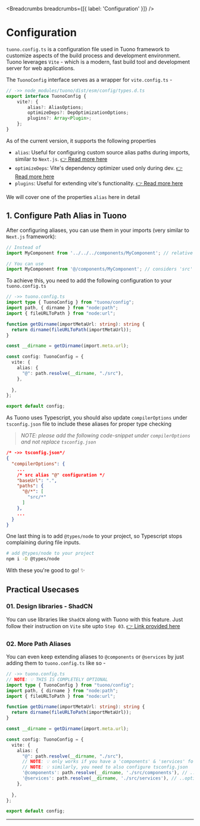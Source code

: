 
<MetaTags
  title="Tuono - tuono.config.ts"
  canonical="https://tuono.dev/documentation/configuration"
/>


<Breadcrumbs breadcrumbs={[{ label: 'Configuration' }]} />

# Configuration

`tuono.config.ts` is a configuration file used in Tuono framework to customize aspects of the 
build process and development environment. Tuono leverages `Vite` - which is a modern, 
fast build tool and development server for web applications.

The `TuonoConfig` interface serves as a wrapper for `vite.config.ts` -

```typescript
// ->> node_modules/tuono/dist/esm/config/types.d.ts
export interface TuonoConfig {
    vite?: {
        alias?: AliasOptions;
        optimizeDeps?: DepOptimizationOptions;
        plugins?: Array<Plugin>;
    };
}
```

As of the current version, it supports the following properties 

- `alias`: Useful for configuring custom source alias paths during imports, similar to `Next.js`. [ 👉 Read more here](https://vite.dev/config/shared-options)
- `optimizeDeps`: Vite's dependency optimizer used only during dev. [ 👉 Read more here](https://vite.dev/config/dep-optimization-options)
- `plugins`:  Useful for extending vite's functionality. [ 👉 Read more here](https://vite.dev/guide/using-plugins)

We will cover one of the properties `alias` here in detail

## 1. Configure Path Alias in Tuono

After configuring aliases, you can use them in your imports (very similar to `Next.js` framework):

```typescript
// Instead of
import MyComponent from '../../../components/MyComponent'; // relative to src folder

// You can use
import MyComponent from '@/components/MyComponent'; // considers 'src' as baseFolder
```

To achieve this, you need to add the following configuration to your `tuono.config.ts`

```typescript
// ->> tuono.config.ts
import type { TuonoConfig } from "tuono/config";
import path, { dirname } from "node:path";
import { fileURLToPath } from "node:url";

function getDirname(importMetaUrl: string): string {
  return dirname(fileURLToPath(importMetaUrl));
}

const __dirname = getDirname(import.meta.url);

const config: TuonoConfig = {
  vite: {
    alias: {
      "@": path.resolve(__dirname, "./src"),
    },
    
  },
};

export default config;
```

As Tuono uses Typescript, you should also update `compilerOptions` under `tsconfig.json` file to include these aliases for proper type checking

> *NOTE: please add the following code-snippet under `compilerOptions` and not replace `tsconfig.json`*

```json
/* ->> tsconfig.json*/
{
  "compilerOptions": {
    ...
    /* src alias "@" configuration */
    "baseUrl": ".",
    "paths": {
      "@/*": [
        "src/*"
      ]
    },
    ...
  }
}
```

One last thing is to add `@types/node` to your project, so Typescript stops complaining during file inputs.

```bash
# add @types/node to your project
npm i -D @types/node
```


With these you're good to go! ✨

## Practical Usecases

### 01. Design libraries - ShadCN

You can use libraries like `ShadCN` along with Tuono with this feature. Just follow their instruction on `Vite` site  upto `Step 03`. [👉 Link provided here](https://ui.shadcn.com/docs/installation/vite)

### 02. More Path Aliases

You can even keep extending aliases to `@components` or `@services` by just adding them to `tuono.config.ts` like so -

```typescript
// ->> tuono.config.ts
// NOTE: 💡 THIS IS COMPLETELY OPTIONAL
import type { TuonoConfig } from "tuono/config";
import path, { dirname } from "node:path";
import { fileURLToPath } from "node:url";

function getDirname(importMetaUrl: string): string {
  return dirname(fileURLToPath(importMetaUrl));
}

const __dirname = getDirname(import.meta.url);

const config: TuonoConfig = {
  vite: {
    alias: {
      "@": path.resolve(__dirname, "./src"),
      // NOTE: 💡 only works if you have a 'components' & 'services' folder under 'src'
      // NOTE: 💡 similarly, you need to also configure tsconfig.json
      '@components': path.resolve(__dirname, './src/components'), // ..optional
      '@services': path.resolve(__dirname, './src/services'), // ..optional
    },
    
  },
};

export default config;


```

---



